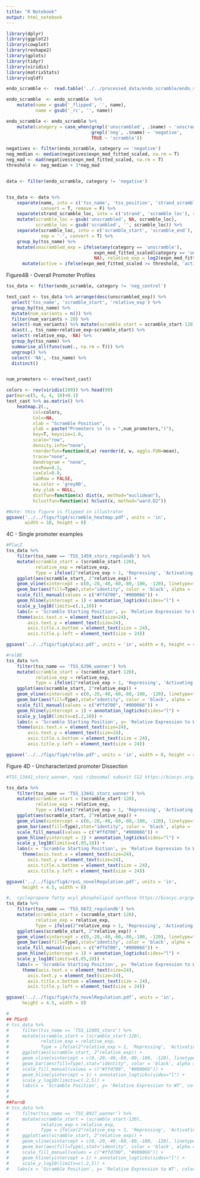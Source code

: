 ```yaml
---
title: "R Notebook"
output: html_notebook
---
```


```r
library(dplyr)
library(ggplot2)
library(cowplot)
library(reshape2)
library(gplots)
library(tidyr)
library(viridis)
library(matrixStats)
library(sqldf)

endo_scramble <-  read.table('../../processed_data/endo_scramble/endo_scramble_expression_formatted_std.txt', header = T)
```




```r
endo_scramble  <- endo_scramble  %>% 
    mutate(name = gsub('_flipped', '', name),
           name = gsub('_rc', '', name))

endo_scramble <- endo_scramble %>% 
    mutate(category = case_when(grepl('unscrambled', .$name) ~ 'unscramble',
                                grepl('neg', .$name) ~ 'negative',
                                TRUE ~ 'scramble'))

negatives <- filter(endo_scramble, category == 'negative')
neg_median <- median(negatives$expn_med_fitted_scaled, na.rm = T)
neg_mad <- mad(negatives$expn_med_fitted_scaled, na.rm = T)
threshold <- neg_median + 3*neg_mad


data <- filter(endo_scramble, category != 'negative')


tss_data <- data %>% 
    separate(name, into = c('tss_name', 'tss_position', 'strand_scramble_loc'), sep = ',',
             convert = T, remove = F) %>% 
    separate(strand_scramble_loc, into = c('strand', 'scramble_loc'), sep = '_') %>% 
    mutate(scramble_loc = gsub('unscrambled', NA, scramble_loc),
           scramble_loc = gsub('scrambled', '', scramble_loc)) %>% 
    separate(scramble_loc, into = c('scramble_start', 'scramble_end'),
             sep = '-', convert = T) %>%
    group_by(tss_name) %>% 
    mutate(unscrambled_exp = ifelse(any(category == 'unscramble'),
                                 expn_med_fitted_scaled[category == 'unscramble'],
                                 NA), relative_exp = log2(expn_med_fitted_scaled / unscrambled_exp)) %>%
      mutate(active = ifelse(expn_med_fitted_scaled >= threshold, 'active', 'inactive'))


```


Figure4B - Overall Promoter Profiles


```r
tss_data <- filter(endo_scramble, category != 'neg_control')

test_cast <- tss_data %>% arrange(desc(unscrambled_exp)) %>%
  select('tss_name', 'scramble_start', 'relative_exp') %>%
  group_by(tss_name) %>% 
  mutate(num_variants = n()) %>%
  filter(num_variants > 20) %>% 
  select(-num_variants) %>% mutate(scramble_start = scramble_start-120) %>%
  dcast(., tss_name+relative_exp~scramble_start) %>%
  select(-relative_exp, -NA) %>%
  group_by(tss_name) %>%
  summarise_all(funs(sum(., na.rm = T))) %>%
  ungroup() %>% 
  select(-'NA', -tss_name) %>%
  distinct()


num_promoters <- nrow(test_cast)

colors <- rev(viridis(100)) %>% head(90)
par(mar=c(5, 4, 4, 10)+0.1)
test_cast %>% as.matrix() %>%
    heatmap.2(.,
          col=colors,
          Colv=NA,
          xlab = "Scramble Position",
          ylab = paste("Promoters \n (n = ",num_promoters,")"),
          key=T, keysize=1.0,
          scale="row",
          density.info="none",
          reorderfun=function(d,w) reorder(d, w, agglo.FUN=mean),
          trace="none",
          dendrogram = "none",
          cexRow=0.2,
          cexCol=0.8,
          labRow = FALSE,
          na.color = 'grey80',
          key.ylab = NULL,
          distfun=function(x) dist(x, method="euclidean"),
          hclustfun=function(x) hclust(x, method="ward.D2"))

#Note: this figure is flipped in illustrator
ggsave('../../figs/fig4/scramble_heatmap.pdf', units = 'in',
       width = 10, height = 8)
```


4C - Single promoter examples
```r

#PlacZ
tss_data %>% 
    filter(tss_name == 'TSS_1459_storz_regulondb') %>%
    mutate(scramble_start = (scramble_start-120),
           relative_exp = relative_exp,
           Type = ifelse(2^relative_exp > 1, 'Repressing', 'Activating')) %>% 
    ggplot(aes(scramble_start, 2^relative_exp)) +
    geom_vline(xintercept = c(0,-20,-40,-60,-80,-100, -120), linetype="dashed", alpha=.6) +
    geom_bar(aes(fill=Type),stat="identity", color = 'black', alpha = .8) +
    scale_fill_manual(values = c("#ffd700", "#000066")) +
    geom_hline(yintercept = 1) + annotation_logticks(sides="l") +
    scale_y_log10(limits=c(.1,10)) +
    labs(x = 'Scramble Starting Position', y= 'Relative Expression to WT', color = '', title = "Mutational scanning across PlacZ") +
    theme(axis.text.x = element_text(size=24), 
        axis.text.y = element_text(size=24),
        axis.title.x.bottom = element_text(size = 24),
        axis.title.y.left = element_text(size = 24))

ggsave('../../figs/fig4/placz.pdf', units = 'in', width = 8, height = 4.5)
```


```r
#relBE
tss_data %>% 
    filter(tss_name == 'TSS_6296_wanner') %>%
    mutate(scramble_start = (scramble_start-120),
           relative_exp = relative_exp,
           Type = ifelse(2^relative_exp > 1, 'Repressing', 'Activating')) %>% 
    ggplot(aes(scramble_start, 2^relative_exp)) +
    geom_vline(xintercept = c(0,-20,-40,-60,-80,-100, -120), linetype="dashed", alpha=.6) +
    geom_bar(aes(fill=Type),stat="identity", color = 'black', alpha = .8) +
    scale_fill_manual(values = c("#ffd700", "#000066")) +
    geom_hline(yintercept = 1) + annotation_logticks(sides="l") +
    scale_y_log10(limits=c(.2,10)) +
    labs(x = 'Scramble Starting Position', y= 'Relative Expression to WT', color = '', title = "Mutational scanning across PrelBE") +
    theme(axis.text.x = element_text(size=24), 
        axis.text.y = element_text(size=24),
        axis.title.x.bottom = element_text(size = 24),
        axis.title.y.left = element_text(size = 24))

ggsave('../../figs/fig4/relbe.pdf', units = 'in', width = 8, height = 4.5)
```

Figure 4D - Uncharacterized promoter Dissection
```r
#TSS_13441_storz_wanner, rpsL ribosomal subunit S12 https://biocyc.org/gene?orgid=ECOLI&id=EG10911

tss_data %>% 
    filter(tss_name == 'TSS_13441_storz_wanner') %>%
    mutate(scramble_start = (scramble_start-120),
           relative_exp = relative_exp,
           Type = ifelse(2^relative_exp > 1, 'Repressing', 'Activating')) %>% 
    ggplot(aes(scramble_start, 2^relative_exp)) +
    geom_vline(xintercept = c(0,-20,-40,-60,-80,-100, -120), linetype="dashed", alpha=.6) +
    geom_bar(aes(fill=Type),stat="identity", color = 'black', alpha = .8) +
    scale_fill_manual(values = c("#ffd700", "#000066")) +
    geom_hline(yintercept = 1) + annotation_logticks(sides="l") +
    scale_y_log10(limits=c(.05,10)) +
    labs(x = 'Scramble Starting Position', y= 'Relative Expression to WT', color = '', title = "Mutational scanning across PrpsL") +
      theme(axis.text.x = element_text(size=24), 
        axis.text.y = element_text(size=24),
        axis.title.x.bottom = element_text(size = 24),
        axis.title.y.left = element_text(size = 24))

ggsave('../../figs/fig4/rpsL_novelRegulation.pdf', units = 'in',
      height = 4.5, width = 8)
```


```r
#,  cyclopropane fatty acyl phospholipid synthase https://biocyc.org/gene?orgid=ECOLI&id=EG11531
tss_data %>% 
    filter(tss_name == 'TSS_6672_regulondb') %>%
    mutate(scramble_start = (scramble_start-120),
           relative_exp = relative_exp,
           Type = ifelse(2^relative_exp > 1, 'Repressing', 'Activating')) %>% 
    ggplot(aes(scramble_start, 2^relative_exp)) +
    geom_vline(xintercept = c(0,-20,-40,-60,-80,-100, -120), linetype="dashed", alpha=.6) +
    geom_bar(aes(fill=Type),stat="identity", color = 'black', alpha = .8) +
    scale_fill_manual(values = c("#ffd700", "#000066")) +
    geom_hline(yintercept = 1) + annotation_logticks(sides="l") +
    scale_y_log10(limits=c(.05,10)) +
    labs(x = 'Scramble Starting Position', y= 'Relative Expression to WT', color = '', title = "Mutational scanning across Pcfa") +
      theme(axis.text.x = element_text(size=24), 
        axis.text.y = element_text(size=24),
        axis.title.x.bottom = element_text(size = 24),
        axis.title.y.left = element_text(size = 24))

ggsave('../../figs/fig4/cfa_novelRegulation.pdf', units = 'in',
      height = 4.5, width = 8)
```

```r
# 
## PGarD
# tss_data %>% 
#     filter(tss_name == 'TSS_12405_storz') %>%
#     mutate(scramble_start = (scramble_start-120),
#            relative_exp = relative_exp,
#            Type = ifelse(2^relative_exp > 1, 'Repressing', 'Activating')) %>% 
#     ggplot(aes(scramble_start, 2^relative_exp)) +
#     geom_vline(xintercept = c(0,-20,-40,-60,-80,-100, -120), linetype="dashed", alpha=.6) +
#     geom_bar(aes(fill=Type),stat="identity", color = 'black', alpha = .8) +
#     scale_fill_manual(values = c("#ffd700", "#000066")) +
#     geom_hline(yintercept = 1) + annotation_logticks(sides="l") +
#     scale_y_log10(limits=c(.2,5)) +
#     labs(x = 'Scramble Position', y= 'Relative Expression to WT', color = '', title = "Mutational scanning across PGarD")
# 
# 
##ParnB
# tss_data %>% 
#     filter(tss_name == 'TSS_8927_wanner') %>%
#     mutate(scramble_start = (scramble_start-120),
#            relative_exp = relative_exp,
#            Type = ifelse(2^relative_exp > 1, 'Repressing', 'Activating')) %>% 
#     ggplot(aes(scramble_start, 2^relative_exp)) +
#     geom_vline(xintercept = c(0,-20,-40,-60,-80,-100, -120), linetype="dashed", alpha=.6) +
#     geom_bar(aes(fill=Type),stat="identity", color = 'black', alpha = .8) +
#     scale_fill_manual(values = c("#ffd700", "#000066")) +
#     geom_hline(yintercept = 1) + annotation_logticks(sides="l") +
#     scale_y_log10(limits=c(.2,5)) +
#   labs(x = 'Scramble Position', y= 'Relative Expression to WT', color = '', title = "Mutational scanning across arnB")

```



